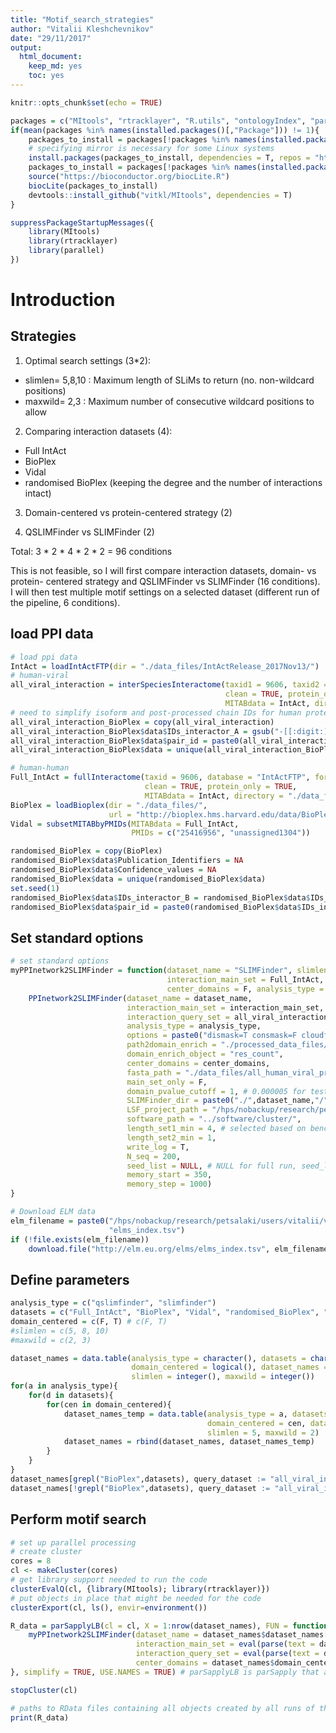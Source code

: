 ```yaml
---
title: "Motif_search_strategies"
author: "Vitalii Kleshchevnikov"
date: "29/11/2017"
output: 
  html_document: 
    keep_md: yes
    toc: yes
---
```


```r
knitr::opts_chunk$set(echo = TRUE)

packages = c("MItools", "rtracklayer", "R.utils", "ontologyIndex", "parallel")
if(mean(packages %in% names(installed.packages()[,"Package"])) != 1){
    packages_to_install = packages[!packages %in% names(installed.packages()[,"Package"])]
    # specifying mirror is necessary for some Linux systems
    install.packages(packages_to_install, dependencies = T, repos = "http://mirrors.ebi.ac.uk/CRAN/")
    packages_to_install = packages[!packages %in% names(installed.packages()[,"Package"])]
    source("https://bioconductor.org/biocLite.R")
    biocLite(packages_to_install)
    devtools::install_github("vitkl/MItools", dependencies = T)
}

suppressPackageStartupMessages({
    library(MItools)
    library(rtracklayer)
    library(parallel)
})
```

# Introduction

## Strategies

1. Optimal search settings (3*2):  
- slimlen= 5,8,10 : Maximum length of SLiMs to return (no. non-wildcard positions)  
- maxwild= 2,3 : Maximum number of consecutive wildcard positions to allow  

2. Comparing interaction datasets (4):  
- Full IntAct  
- BioPlex  
- Vidal  
- randomised BioPlex (keeping the degree and the number of interactions intact)  

3. Domain-centered vs protein-centered strategy (2)  

4. QSLIMFinder vs SLIMFinder (2)  

Total: 3 \* 2 \* 4 \* 2 \* 2 = 96 conditions  

This is not feasible, so I will first compare interaction datasets, domain- vs protein- centered strategy and QSLIMFinder vs SLIMFinder (16 conditions).  
I will then test multiple motif settings on a selected dataset (different run of the pipeline, 6 conditions).  

## load PPI data

```r
# load ppi data
IntAct = loadIntActFTP(dir = "./data_files/IntActRelease_2017Nov13/")
# human-viral
all_viral_interaction = interSpeciesInteractome(taxid1 = 9606, taxid2 = 10239, database = "IntActFTP", format = "tab27",
                                                clean = TRUE, protein_only = TRUE,
                                                MITABdata = IntAct, directory = "./data_files/")
# need to simplify isoform and post-processed chain IDs for human proteins
all_viral_interaction_BioPlex = copy(all_viral_interaction)
all_viral_interaction_BioPlex$data$IDs_interactor_A = gsub("-[[:digit:]]+$","",all_viral_interaction_BioPlex$data$IDs_interactor_A)
all_viral_interaction_BioPlex$data$pair_id = paste0(all_viral_interaction_BioPlex$data$IDs_interactor_A, "|", all_viral_interaction_BioPlex$data$IDs_interactor_B)
all_viral_interaction_BioPlex$data = unique(all_viral_interaction_BioPlex$data)

# human-human
Full_IntAct = fullInteractome(taxid = 9606, database = "IntActFTP", format = "tab27",
                              clean = TRUE, protein_only = TRUE,
                              MITABdata = IntAct, directory = "./data_files/")
BioPlex = loadBioplex(dir = "./data_files/",
                      url = "http://bioplex.hms.harvard.edu/data/BioPlex_2.3_interactionList.tsv")
Vidal = subsetMITABbyPMIDs(MITABdata = Full_IntAct,
                           PMIDs = c("25416956", "unassigned1304"))

randomised_BioPlex = copy(BioPlex)
randomised_BioPlex$data$Publication_Identifiers = NA
randomised_BioPlex$data$Confidence_values = NA
randomised_BioPlex$data = unique(randomised_BioPlex$data)
set.seed(1)
randomised_BioPlex$data$IDs_interactor_B = randomised_BioPlex$data$IDs_interactor_B[sample.int(length(randomised_BioPlex$data$IDs_interactor_B))]
randomised_BioPlex$data$pair_id = paste0(randomised_BioPlex$data$IDs_interactor_A, "|", randomised_BioPlex$data$IDs_interactor_B)
```

## Set standard options

```r
# set standard options
myPPInetwork2SLIMFinder = function(dataset_name = "SLIMFinder", slimlen = 5, maxwild = 2,
                                   interaction_main_set = Full_IntAct, interaction_query_set = all_viral_interaction,
                                   center_domains = F, analysis_type = "qslimfinder"){
    PPInetwork2SLIMFinder(dataset_name = dataset_name,
                          interaction_main_set = interaction_main_set,
                          interaction_query_set = all_viral_interaction,
                          analysis_type = analysis_type,
                          options = paste0("dismask=T consmask=F cloudfix=T probcut=0.3 minwild=0 maxwild=",maxwild," slimlen=",slimlen," alphahelix=F maxseq=1500 savespace=0 iuchdir=T extras=2"),
                          path2domain_enrich = "./processed_data_files/what_we_find_VS_ELM_clust20171019.RData",
                          domain_enrich_object = "res_count",
                          center_domains = center_domains,
                          fasta_path = "./data_files/all_human_viral_proteins.fasta",
                          main_set_only = F,
                          domain_pvalue_cutoff = 1, # 0.000005 for test run, 1 for full run
                          SLIMFinder_dir = paste0("./",dataset_name,"/"),
                          LSF_project_path = "/hps/nobackup/research/petsalaki/users/vitalii/vitalii/viral_project/",
                          software_path = "../software/cluster/",
                          length_set1_min = 4, # selected based on benchmarking: minimal set size that returns motifs with Sig < 0.05 = 4+1
                          length_set2_min = 1,
                          write_log = T,
                          N_seq = 200,
                          seed_list = NULL, # NULL for full run, seed_list for test run
                          memory_start = 350,
                          memory_step = 1000)
}

# Download ELM data
elm_filename = paste0("/hps/nobackup/research/petsalaki/users/vitalii/vitalii/viral_project/", "./data_files/", Sys.Date(), 
                      "elms_index.tsv")
if (!file.exists(elm_filename)) 
    download.file("http://elm.eu.org/elms/elms_index.tsv", elm_filename)
```

## Define parameters

```r
analysis_type = c("qslimfinder", "slimfinder")
datasets = c("Full_IntAct", "BioPlex", "Vidal", "randomised_BioPlex", "all_viral_interaction")
domain_centered = c(F, T) # c(F, T)
#slimlen = c(5, 8, 10)
#maxwild = c(2, 3)

dataset_names = data.table(analysis_type = character(), datasets = character(),
                           domain_centered = logical(), dataset_names = character(), 
                           slimlen = integer(), maxwild = integer())
for(a in analysis_type){
    for(d in datasets){
        for(cen in domain_centered){
            dataset_names_temp = data.table(analysis_type = a, datasets = d,
                                            domain_centered = cen, dataset_names = paste(a,d,cen, sep = "."), 
                                            slimlen = 5, maxwild = 2)
            dataset_names = rbind(dataset_names, dataset_names_temp)
        }
    }
}
dataset_names[grepl("BioPlex",datasets), query_dataset := "all_viral_interaction_BioPlex"]
dataset_names[!grepl("BioPlex",datasets), query_dataset := "all_viral_interaction"]
```

## Perform motif search

```r
# set up parallel processing
# create cluster
cores = 8
cl <- makeCluster(cores)
# get library support needed to run the code
clusterEvalQ(cl, {library(MItools); library(rtracklayer)})
# put objects in place that might be needed for the code
clusterExport(cl, ls(), envir=environment())

R_data = parSapplyLB(cl = cl, X = 1:nrow(dataset_names), FUN = function(i){
    myPPInetwork2SLIMFinder(dataset_name = dataset_names$dataset_names[i], slimlen = dataset_names$slimlen[i], maxwild = dataset_names$maxwild[i],
                            interaction_main_set = eval(parse(text = dataset_names$datasets[i])),
                            interaction_query_set = eval(parse(text = dataset_names$query_dataset[i])),
                            center_domains = dataset_names$domain_centered[i], analysis_type = dataset_names$analysis_type[i])
}, simplify = TRUE, USE.NAMES = TRUE) # parSapplyLB is parSapply that accounts for different time each dataset might take

stopCluster(cl)

# paths to RData files containing all objects created by all runs of this pipeline
print(R_data)
```